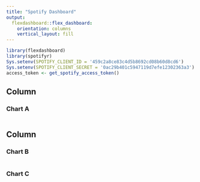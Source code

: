 ```yaml
---
title: "Spotify Dashboard"
output: 
  flexdashboard::flex_dashboard:
    orientation: columns
    vertical_layout: fill
---
```


```r
library(flexdashboard)
library(spotifyr)
Sys.setenv(SPOTIFY_CLIENT_ID = '459c2a8ce83c4d5b8692cd08b60d8cd6')
Sys.setenv(SPOTIFY_CLIENT_SECRET = '0ac29b401c5947119d7efe12302363a3')
access_token <- get_spotify_access_token()
```

Column {data-width=650}
-----------------------------------------------------------------------

### Chart A

```r

```

Column {data-width=350}
-----------------------------------------------------------------------

### Chart B

```r

```

### Chart C

```r

```